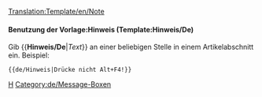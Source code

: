 <noinclude>[[Translation:Template/en/Note]]{{en/-}}</noinclude>{{ambox
| type  = notice
| text  = <strong>Hinweis</strong>
<div style="font-size: 90%">
{{{1|Dieser Hinweis enthält keine spezifische Nachricht, sollte also entfernt oder aktualisiert werden.}}}</div>
}}<noinclude>


==== Benutzung der Vorlage:Hinweis (Template:Hinweis/De) ====
Gib <nowiki>{{</nowiki>'''Hinweis/De'''|''Text''<nowiki>}}</nowiki> an einer beliebigen Stelle in einem Artikelabschnitt ein. Beispiel:
<pre>{{de/Hinweis|Drücke nicht Alt+F4!}}</pre>

[[Category:de/Vorlagen|H]]
[[Category:de/Message-Boxen]]</noinclude>